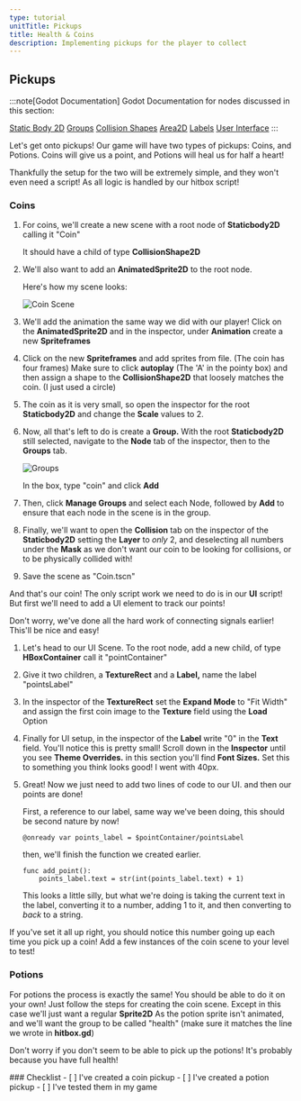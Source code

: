 ```yaml
---
type: tutorial
unitTitle: Pickups
title: Health & Coins
description: Implementing pickups for the player to collect
---
```



## Pickups

:::note[Godot Documentation]
Godot Documentation for nodes discussed in this section: 

[Static Body 2D](https://docs.godotengine.org/en/3.2/classes/class_staticbody2d.html) [Groups](https://docs.godotengine.org/en/stable/tutorials/scripting/groups.html) [Collision Shapes](https://docs.godotengine.org/en/stable/tutorials/physics/collision_shapes_2d.html) [Area2D](https://docs.godotengine.org/en/stable/classes/class_area2d.html) [Labels](https://docs.godotengine.org/en/stable/classes/class_label.html#class-label) [User Interface](https://docs.godotengine.org/en/stable/tutorials/ui/index.html)
:::


Let's get onto pickups! Our game will have two types of pickups: Coins, and Potions. Coins will give us a point, and Potions will heal us for half a heart!

Thankfully the setup for the two will be extremely simple, and they won't even need a script! As all logic is handled by our hitbox script!

### Coins

<Steps>

1. For coins, we'll create a new scene with a root node of **Staticbody2D** calling it "Coin"

	It should have a child of type **CollisionShape2D**

2. We'll also want to add an **AnimatedSprite2D** to the root node.

	Here's how my scene looks:

	![Coin Scene](/src/assets/godot/dungeonCrawler/coinScene.png)

3. We'll add the animation the same way we did with our player! Click on the **AnimatedSprite2D** and in the inspector, under **Animation** create a new **Spriteframes**

4. Click on the new **Spriteframes** and add sprites from file. (The coin has four frames) Make sure to click **autoplay** (The 'A' in the pointy box)
 and then assign a shape to the **CollisionShape2D** that loosely matches the coin. (I just used a circle)

5. The coin as it is very small, so open the inspector for the root **Staticbody2D** and change the **Scale** values to 2.

6. Now, all that's left to do is create a **Group.** With the root **Staticbody2D** still selected, navigate to the **Node** tab of the inspector, then to the **Groups** tab.

	![Groups](/src/assets/godot/dungeonCrawler/groups.png)

	In the box, type "coin" and click **Add**

7. Then, click **Manage Groups** and select each Node, followed by **Add** to ensure that each node in the scene is in the group.

8. Finally, we'll want to open the **Collision** tab on the inspector of the **Staticbody2D** setting the **Layer** to *only* 2, and deselecting all numbers under the **Mask** as we don't want our coin to be looking for collisions, or to be physically collided with!

9. Save the scene as "Coin.tscn"
</Steps>

And that's our coin! The only script work we need to do is in our **UI** script! But first we'll need to add a UI element to track our points!

Don't worry, we've done all the hard work of connecting signals earlier! This'll be nice and easy!

<Steps>

1. Let's head to our UI Scene. To the root node, add a new child, of type **HBoxContainer** call it "pointContainer"

2. Give it two children, a **TextureRect** and a **Label,** name the label "pointsLabel"

3. In the inspector of the **TextureRect** set the **Expand Mode** to "Fit Width" and assign the first coin image to the **Texture** field using the **Load** Option

4. Finally for UI setup, in the inspector of the **Label** write "0" in the **Text** field. You'll notice this is pretty small! Scroll down in the **Inspector** until you see **Theme Overrides.** in this section you'll find **Font Sizes.** Set this to something you think looks good! I went with 40px.

5. Great! Now we just need to add two lines of code to our UI. and then our points are done!

	First, a reference to our label, same way we've been doing, this should be second nature by now!

	```gdscript
	@onready var points_label = $pointContainer/pointsLabel
	```

	then, we'll finish the function we created earlier.


	```gdscript
	func add_point():
		points_label.text = str(int(points_label.text) + 1)
	```
	This looks a little silly, but what we're doing is taking the current text in the label, converting it to a number, adding 1 to it, and then converting to *back* to a string.

</Steps>

If you've set it all up right, you should notice this number going up each time you pick up a coin! Add a few instances of the coin scene to your level to test!

### Potions

For potions the process is exactly the same! You should be able to do it on your own! Just follow the steps for creating the coin scene. Except in this case we'll just want a regular **Sprite2D** As the potion sprite isn't animated, and we'll want the group to be called "health" (make sure it matches the line we wrote in **hitbox.gd**)

Don't worry if you don't seem to be able to pick up the potions! It's probably because you have full health!

<Box>
### Checklist
<Checklist>
- [ ] I've created a coin pickup
- [ ] I've created a potion pickup
- [ ] I've tested them in my game
</Checklist>
</Box>